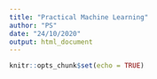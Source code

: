 ```yaml
---
title: "Practical Machine Learning"
author: "PS"
date: "24/10/2020"
output: html_document
---
```


```r
knitr::opts_chunk$set(echo = TRUE)
```

